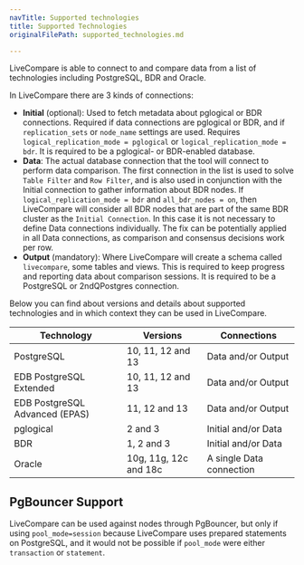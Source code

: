 ```yaml
---
navTitle: Supported technologies
title: Supported Technologies
originalFilePath: supported_technologies.md

---
```


LiveCompare is able to connect to and compare data from a list of technologies
including PostgreSQL, BDR and Oracle.

In LiveCompare there are 3 kinds of connections:

-   **Initial** (optional): Used to fetch metadata about pglogical or BDR
    connections. Required if data connections are pglogical or BDR, and if
    `replication_sets` or `node_name` settings are used. Requires
    `logical_replication_mode = pglogical` or `logical_replication_mode = bdr`. It
    is required to be a pglogical- or BDR-enabled database.
-   **Data**: The actual database connection that the tool will connect to perform
    data comparison. The first connection in the list is used to solve `Table
    Filter` and `Row Filter`, and is also used in conjunction with the Initial
    connection to gather information about BDR nodes. If
    `logical_replication_mode = bdr` and `all_bdr_nodes = on`, then LiveCompare will
    consider all BDR nodes that are part of the same BDR cluster as the `Initial
    Connection`. In this case it is not necessary to define Data connections
    individually. The fix can be potentially applied in all Data connections, as comparison
    and consensus decisions work per row.
-   **Output** (mandatory): Where LiveCompare will create a schema called
    `livecompare`, some tables and views. This is required to keep progress and
    reporting data about comparison sessions. It is required to be a PostgreSQL or
    2ndQPostgres connection.

Below you can find about versions and details about supported technologies and
in which context they can be used in LiveCompare.

| Technology                     | Versions                    | Connections              |
| ------------------------------ | --------------------------- | ------------------------ |
| PostgreSQL                     | 10, 11, 12 and 13 | Data and/or Output       |
| EDB PostgreSQL Extended        | 10, 11, 12 and 13      | Data and/or Output       |
| EDB PostgreSQL Advanced (EPAS) | 11, 12 and 13               | Data and/or Output       |
| pglogical                      | 2 and 3                     | Initial and/or Data      |
| BDR                            | 1, 2 and 3                  | Initial and/or Data      |
| Oracle                         | 10g, 11g, 12c and 18c       | A single Data connection |

## PgBouncer Support

LiveCompare can be used against nodes through PgBouncer, but only if using
`pool_mode=session` because LiveCompare uses prepared statements on PostgreSQL,
and it would not be possible if `pool_mode` were either `transaction` or
`statement`.
